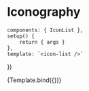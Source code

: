 
# Iconography

<Meta title="Components/Icon/iconography" component={IconList} />

	components: { IconList },
	setup() {
		return { args }
	},
	template: `<icon-list />`
})

<Story name="iconography" args={{}}>
	{Template.bind({})}
</Story>
